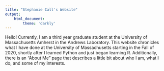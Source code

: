 ---
title: "Stephanie Call's Website"
output:
    html_document:
        theme: 'darkly'
---

Hello! Currently, I am a third year graduate student at the University of Massachusetts Amherst in the Andrews Laboratory. This website chronicles what I have done at the University of Massachusetts starting in the Fall of 2020, shortly after I learned Python and just began learning R. Additionally, there is an "About Me" page that describes a little bit about who I am, what I do, and some of my interests.